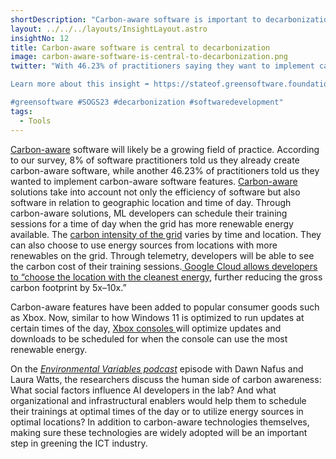 ```yaml
---
shortDescription: "Carbon-aware software is important to decarbonization efforts and helps developers make informed decisions. "
layout: ../../../layouts/InsightLayout.astro
insightNo: 12
title: Carbon-aware software is central to decarbonization
image: carbon-aware-software-is-central-to-decarbonization.png
twitter: "With 46.23% of practitioners saying they want to implement carbon-aware software features in their applications, it will likely be a growing field of practice.

Learn more about this insight ➡️ https://stateof.greensoftware.foundation

#greensoftware #SOGS23 #decarbonization #softwaredevelopment"
tags:
  - Tools
---
```


[Carbon-aware](https://learn.greensoftware.foundation/carbon-awareness/) software will likely be a growing field of practice. According to our survey, 8% of software practitioners told us they already create carbon-aware software, while another 46.23% of practitioners told us they wanted to implement carbon-aware software features. [Carbon-aware](https://learn.greensoftware.foundation/carbon-awareness/) solutions take into account not only the efficiency of software but also software in relation to geographic location and time of day. Through carbon-aware solutions, ML developers can schedule their training sessions for a time of day when the grid has more renewable energy available. The [carbon intensity of the grid](https://blog.allenai.org/measuring-and-mitigating-ai-carbon-intensity-8624bc805c1a) varies by time and location. They can also choose to use energy sources from locations with more renewables on the grid. Through telemetry, developers will be able to see the carbon cost of their training sessions.[ Google Cloud allows developers to “choose the location with the cleanest energy](https://ai.googleblog.com/2022/02/good-news-about-carbon-footprint-of.html), further reducing the gross carbon footprint by 5x–10x.”

Carbon-aware features have been added to popular consumer goods such as Xbox. Now, similar to how Windows 11 is optimized to run updates at certain times of the day, [Xbox consoles ](https://news.xbox.com/en-us/2023/01/11/xbox-carbon-aware-console-sustainability/)will optimize updates and downloads to be scheduled for when the console can use the most renewable energy.

On the _[Environmental Variables podcast](https://podcasts.apple.com/us/podcast/community-clouds-and-energy-islands-with-dawn-nafus/id1618265745?i=1000588769046)_ episode with Dawn Nafus and Laura Watts, the researchers discuss the human side of carbon awareness: What social factors influence AI developers in the lab? And what organizational and infrastructural enablers would help them to schedule their trainings at optimal times of the day or to utilize energy sources in optimal locations? In addition to carbon-aware technologies themselves, making sure these technologies are widely adopted will be an important step in greening the ICT industry.
